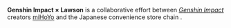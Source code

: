 {{Stub}}
{{Event Infobox
|title      = Genshin Impact × Lawson
|type       = Collaboration
|image      = Collaboration Genshin Impact × Lawson.png|Promotional Artwork
|country    = China
|country2   = Japan
}}
<!--{{Description|}}-->
'''Genshin Impact × Lawson''' is a collaborative effort between ''[[Genshin Impact]]'' creators [[miHoYo]] and the Japanese convenience store chain {{w|Lawson (store)|Lawson}}.
<!--
==Event Details==
===Duration===
* 

===Requirements===
* 

===Summary===
* 

--><!--
==Other Languages==
{{Other Languages
|en      = {{subst:#titleparts:{{subst:PAGENAME}}}}
|zhs     = 
|zhs_rm  = 
|zht     = 
|zht_rm  = 
|zh_tl   = 
|ja      = 
|ja_rm   = 
|ja_tl   = 
|ko      = 
|ko_rm   = 
|ko_tl   = 
|es      = 
|es_tl   = 
|fr      = 
|fr_tl   = 
|ru      = 
|ru_tl   = 
|th      = 
|th_rm   = 
|th_tl   = 
|vi      = 
|vi_tl   = 
|de      = 
|de_tl   = 
|id      = 
|id_tl   = 
|pt      = 
|pt_tl   = 
|tr      = 
|tr_tl   = 
|it      = 
|it_tl   = 
}}

==Change History==
-->